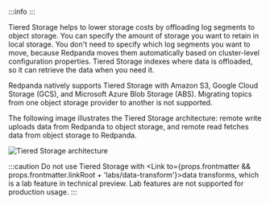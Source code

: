
:::info
<EnterpriseLicenseNote frontmatter={props.frontmatter}/>
:::

Tiered Storage helps to lower storage costs by offloading log segments to object storage. You can specify the amount of storage you want to retain in local storage. You don't need to specify which log segments you want to move, because Redpanda moves them automatically based on cluster-level configuration properties. Tiered Storage indexes where data is offloaded, so it can retrieve the data when you need it.

Redpanda natively supports Tiered Storage with Amazon S3, Google Cloud Storage (GCS), and Microsoft Azure Blob Storage (ABS). Migrating topics from one object storage provider to another is not supported. 

The following image illustrates the Tiered Storage architecture: remote write uploads data from Redpanda to object storage, and remote read fetches data from object storage to Redpanda.

![Tiered Storage architecture](/img/tiered_storage1.png)

:::caution
Do not use Tiered Storage with <Link to={props.frontmatter && props.frontmatter.linkRoot + 'labs/data-transform'}>data transforms</Link>, which is a lab feature in technical preview. Lab features are not supported for production usage.
:::